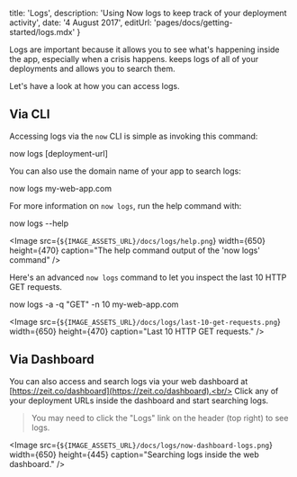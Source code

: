 

  title: 'Logs',
  description: 'Using Now logs to keep track of your deployment activity',
  date: '4 August 2017',
  editUrl: 'pages/docs/getting-started/logs.mdx'
}

Logs are important because it allows you to see what's happening inside the app, especially when a crisis happens. <Now color="#000"/> keeps logs of all of your deployments and allows you to search them.

Let's have a look at how you can access logs.

## Via CLI

Accessing logs via the `now` CLI is simple as invoking this command:

<TerminalInput>now logs [deployment-url]</TerminalInput>

You can also use the domain name of your app to search logs:

<TerminalInput>now logs my-web-app.com</TerminalInput>

For more information on `now logs`, run the help command with:

<TerminalInput>now logs --help</TerminalInput>

<Image
  src={`${IMAGE_ASSETS_URL}/docs/logs/help.png`}
  width={650}
  height={470}
  caption="The help command output of the 'now logs' command"
/>

Here's an advanced `now logs` command to let you inspect the last 10 HTTP GET requests.

<TerminalInput>now logs -a -q "GET" -n 10 my-web-app.com</TerminalInput>

<Image
  src={`${IMAGE_ASSETS_URL}/docs/logs/last-10-get-requests.png`}
  width={650}
  height={470}
  caption="Last 10 HTTP GET requests."
/>

## Via Dashboard

You can also access and search logs via your web dashboard at [https://zeit.co/dashboard](https://zeit.co/dashboard).<br/>
Click any of your deployment URLs inside the dashboard and start searching logs.

> You may need to click the "Logs" link on the header (top right) to see logs.

<Image
  src={`${IMAGE_ASSETS_URL}/docs/logs/now-dashboard-logs.png`}
  width={650}
  height={445}
  caption="Searching logs inside the web dashboard."
/>


